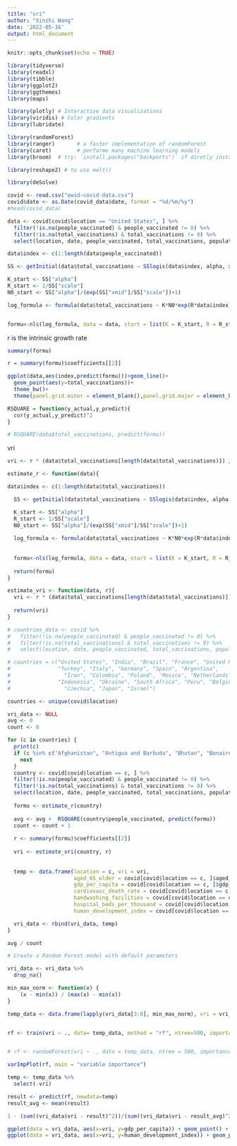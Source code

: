 ```yaml
---
title: "vri"
author: "Xinzhi Wang"
date: '2022-05-16'
output: html_document
---
```


```r
knitr::opts_chunk$set(echo = TRUE)
```

```r
library(tidyverse)
library(readxl)
library(tibble)
library(ggplot2)
library(ggthemes)
library(maps)

library(plotly) # Interactive data visualizations
library(viridis) # Color gradients
library(lubridate)

library(randomForest) 
library(ranger)       # a faster implementation of randomForest
library(caret)        # performe many machine learning models
library(broom)  # try: `install.packages("backports")` if diretly installing broom gives an error

library(reshape2) # to use melt()

library(deSolve)
```


```r
covid <- read.csv("owid-covid-data.csv")
covid$date <- as.Date(covid_data$date, format = "%d/%m/%y")
#head(covid_data)
```

```r
data <- covid[covid$location == "United States", ] %>%
  filter(!is.na(people_vaccinated) & people_vaccinated != 0) %>%
  filter(!is.na(total_vaccinations) & total_vaccinations != 0) %>%
  select(location, date, people_vaccinated, total_vaccinations, population)

data$index <- c(1:length(data$people_vaccinated))
```

```r
SS <- getInitial(data$total_vaccinations ~ SSlogis(data$index, alpha, xmid, scale), data = data)

K_start <- SS["alpha"]
R_start <- 1/SS["scale"]
N0_start <- SS["alpha"]/(exp(SS["xmid"]/SS["scale"])+1)
```

```r
log_formula <- formula(data$total_vaccinations ~ K*N0*exp(R*data$index)/(K + N0*(exp(R*data$index) - 1)))


formu<-nls(log_formula, data = data, start = list(K = K_start, R = R_start, N0 = N0_start))
```

r is the intrinsic growth rate
```r
summary(formu)

r = summary(formu)$coefficients[[2]]
```



```r
ggplot(data,aes(index,predict(formu)))+geom_line()+
  geom_point(aes(y=total_vaccinations))+
  theme_bw()+
  theme(panel.grid.minor = element_blank(),panel.grid.major = element_blank())+xlab("Fermentation days")+ylab("Dry weight of biomass (mg)")

```


```r
RSQUARE = function(y_actual,y_predict){
  cor(y_actual,y_predict)^2
}

# RSQUARE(data$total_vaccinations, predict(formu))
```



vri
```r
vri <- r * (data$total_vaccinations[length(data$total_vaccinations)]) / data$population[1]
```


```r
estimate_r <- function(data){

data$index <- c(1:length(data$total_vaccinations))

  SS <- getInitial(data$total_vaccinations ~ SSlogis(data$index, alpha, xmid, scale), data = data)

  K_start <- SS["alpha"]
  R_start <- 1/SS["scale"]
  N0_start <- SS["alpha"]/(exp(SS["xmid"]/SS["scale"])+1)
  
  log_formula <- formula(data$total_vaccinations ~ K*N0*exp(R*data$index)/(K + N0*(exp(R*data$index) - 1)))
  
  
  formu<-nls(log_formula, data = data, start = list(K = K_start, R = R_start, N0 = N0_start))
  
  return(formu)
}
```


```r
estimate_vri <- function(data, r){
  vri <- r * (data$total_vaccinations[length(data$total_vaccinations)]) / data$population[1]
  
  return(vri)
}
```


```r
# countries_data <- covid %>%
#   filter(!is.na(people_vaccinated) & people_vaccinated != 0) %>%
#   filter(!is.na(total_vaccinations) & total_vaccinations != 0) %>%
#   select(location, date, people_vaccinated, total_vaccinations, population, aged_65_older, gdp_per_capita, cardiovasc_death_rate, handwashing_facilities, hospital_beds_per_thousand, human_development_index)

# countries = c("United States", "India", "Brazil", "France", "United Kingdom", "Russia",
#               "Turkey", "Italy", "Germany", "Spain", "Argentina",
#                 "Iran", "Colombia", "Poland", 'Mexico', "Netherlands",
#               "Indonesia", "Ukraine", "South Africa", "Peru", "Belgium",
#                 "Czechia", "Japan", "Israel")

countries <- unique(covid$location)

vri_data <- NULL
avg <- 0
count <- 0

for (c in countries) {
  print(c)
  if (c %in% c("Afghanistan", "Antigua and Barbuda", "Bhutan", "Bonaire Sint Eustatius and Saba", "Botswana", "Cameroon", "Cote d'Ivoire", "Democratic Republic of Congo", "Ethiopia", "Eritrea", "Gabon", "Ghana", "Guernsey", "Guinea", "Kenya", "Kuwait", "Liberia", "Marshall Islands", "Micronesia (country)", "Namibia", "Nepal", "Niger", "Nigeria", "Palau", "Palestine", "Philippines", "Pitcairn", "Puerto Rico", "Rwanda", "Saint Helena", "Saint Pierre and Miquelon", "Senegal", "Somalia", "South Sudan", "Sudan", "Tokelau", "Turkmenistan", "Uganda", "Vatican", "World", "Zambia", "International")) {
    next
  }
  country <- covid[covid$location == c, ] %>%
  filter(!is.na(people_vaccinated) & people_vaccinated != 0) %>%
  filter(!is.na(total_vaccinations) & total_vaccinations != 0) %>%
  select(location, date, people_vaccinated, total_vaccinations, population)
  
  formu <- estimate_r(country)
  
  avg <- avg +  RSQUARE(country$people_vaccinated, predict(formu))
  count <- count + 1
  
  r <- summary(formu)$coefficients[[2]]
  
  vri <- estimate_vri(country, r)
  
  
  temp <- data.frame(location = c, vri = vri, 
                     aged_65_older = covid[covid$location == c, ]$aged_65_older[1], 
                     gdp_per_capita = covid[covid$location == c, ]$gdp_per_capita[1], 
                     cardiovasc_death_rate = covid[covid$location == c, ]$cardiovasc_death_rate[1], 
                     handwashing_facilities = covid[covid$location == c, ]$handwashing_facilities[1], 
                     hospital_beds_per_thousand = covid[covid$location == c, ]$hospital_beds_per_thousand[1], 
                     human_development_index = covid[covid$location == c, ]$human_development_index[1])

  vri_data <- rbind(vri_data, temp)
}

avg / count
```

```r
# Create a Random Forest model with default parameters

vri_data <- vri_data %>%
  drop_na()

min_max_norm <- function(x) {
    (x - min(x)) / (max(x) - min(x))
}

temp_data <- data.frame(lapply(vri_data[3:8], min_max_norm), vri = vri_data$vri)


rf <- train(vri ~ ., data= temp_data, method = "rf", ntree=500, importance=TRUE, seed=1)


# rf <- randomForest(vri ~ ., data = temp_data, ntree = 500, importance = TRUE, seed = 2)
```


```r
varImpPlot(rf, main = "variable importance")
```


```r
temp <- temp_data %>%
  select(-vri)

result <- predict(rf, newdata=temp)
result_avg <- mean(result)

1 - (sum((vri_data$vri - result)^2))/(sum((vri_data$vri - result_avg)^2))

```


```r
ggplot(data = vri_data, aes(x=vri, y=gdp_per_capita)) + geom_point() + ggtitle("GDP per capita vs Vaccine Roll-out Index(vri)")
ggplot(data = vri_data, aes(x=vri, y=human_development_index)) + geom_point() + ggtitle("human_development_index vs Vaccine Roll-out Index(vri)")
```




